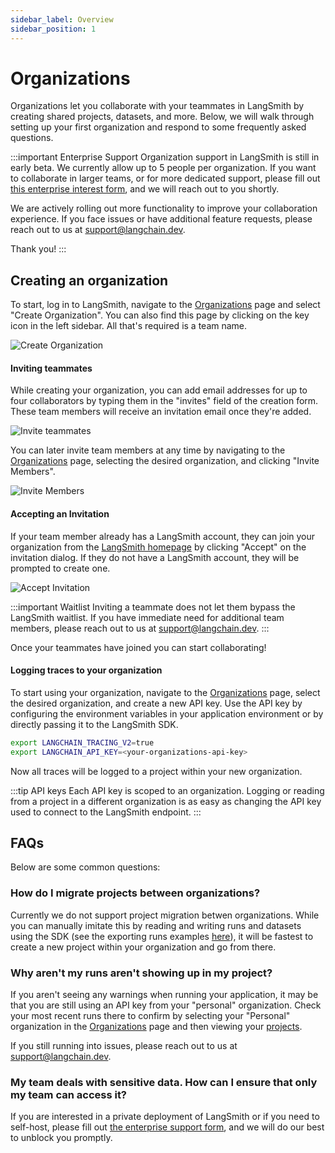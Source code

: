 ```yaml
---
sidebar_label: Overview
sidebar_position: 1
---
```


# Organizations

Organizations let you collaborate with your teammates in LangSmith by creating shared projects, datasets, and more. Below, we will walk through setting up your first organization and respond to some frequently asked questions.

:::important Enterprise Support
Organization support in LangSmith is still in early beta. We currently allow up to 5 people per organization. If you want to collaborate in larger teams, or for more dedicated support, please fill out <a href="https://airtable.com/appwQzlErAS2qiP0L/shrGtGaVBVAz7NcV2">this enterprise interest form</a>, and we will reach out to you shortly.

We are actively rolling out more functionality to improve your collaboration experience. If you face issues or have additional feature requests, please reach out to us at  <a href="mailto:support@langchain.dev">support@langchain.dev</a>.

Thank you!
:::


## Creating an organization

To start, log in to LangSmith, navigate to the [Organizations](https://smith.langchain.com/organization) page and select "Create Organization". You can also find this page by clicking on the key icon in the left sidebar. All that's required is a team name.

![Create Organization](./static/create-organization.png)

#### Inviting teammates

While creating your organization, you can add email addresses for up to four collaborators by typing them in the "invites" field of the creation form. These team members will receive an invitation email once they're added.

![Invite teammates](./static/invite-teammates.png)

You can later invite team members at any time by navigating to the [Organizations](https://smith.langchain.com/organization) page, selecting the desired organization, and clicking "Invite Members".

![Invite Members](./static/invite-members.png)


#### Accepting an Invitation

If your team member already has a LangSmith account, they can join your organization from the [LangSmith homepage](https://smith.langchain.com/) by clicking "Accept" on the invitation dialog. If they do not have a LangSmith account, they will be prompted to create one.

![Accept Invitation](./static/accept-invitation.png)

:::important Waitlist
Inviting a teammate does not let them bypass the LangSmith waitlist. If you have immediate need for additional team members, please reach out to us at <a href="mailto:support@langchain.dev">support@langchain.dev</a>.
:::

Once your teammates have joined you can start collaborating!

#### Logging traces to your organization

To start using your organization, navigate to the [Organizations](https://smith.langchain.com/organization) page, select the desired organization, and create a new API key. Use the API key by configuring the environment variables in your application environment or by directly passing it to the LangSmith SDK.

```bash
export LANGCHAIN_TRACING_V2=true
export LANGCHAIN_API_KEY=<your-organizations-api-key>
```

Now all traces will be logged to a project within your new organization.

:::tip API keys
Each API key is scoped to an organization. Logging or reading from a project in a different organization is as easy as changing the API key used to connect to the LangSmith endpoint.
:::

## FAQs

Below are some common questions:

### How do I migrate projects between organizations?

Currently we do not support project migration betwen organizations. While you can manually imitate this by reading and writing runs and datasets using the SDK (see the exporting runs examples [here](/tracing/use-cases/export-runs)), it will be fastest to create a new project within your organization and go from there.

### Why aren't my runs aren't showing up in my project?

If you aren't seeing any warnings when running your application, it may be that you are still using an API key from your "personal" organization. Check your most recent runs there to confirm by selecting your "Personal" organization in the [Organizations](https://smith.langchain.com/organization) page and then viewing your [projects](https://smith.langchain.com/projects).


If you still running into issues, please reach out to us at <a href="mailto:support@langchain.dev">support@langchain.dev</a>.

### My team deals with sensitive data. How can I ensure that only my team can access it?

If you are interested in a private deployment of LangSmith or if you need to self-host, please fill out <a href="https://airtable.com/appwQzlErAS2qiP0L/shrGtGaVBVAz7NcV2">the enterprise support form</a>, and we will do our best to unblock you promptly.